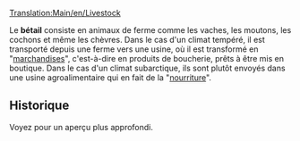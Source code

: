[[Translation:Main/en/Livestock]]{{en/-}}
{{fr/Cargaison|nom=Bétail
|image=Livestock.png
|produit=[[Main/fr/Ferme|Ferme]]
|accepté=[[Main/fr/Usine|Usine]] (climat tempéré), [[Main/fr/Usine agroalimentaire|Usine agroalimentaire]] (climat subarctique)
}}

Le '''bétail''' consiste en animaux de ferme comme les vaches, les moutons, les cochons et même les chèvres. Dans le cas d'un climat tempéré, il est transporté depuis une ferme vers une usine, où il est transformé en "[[Main/fr/Marchandises|marchandises]]", c'est-à-dire en produits de boucherie, prêts à être mis en boutique. Dans le cas d'un climat subarctique, ils sont plutôt envoyés dans une usine agroalimentaire qui en fait de la "[[Main/fr/Nourriture|nourriture]]".

==Historique==
Voyez [http://www.wikipedia.org/wiki/fr:Bétail ] pour un aperçu plus approfondi.